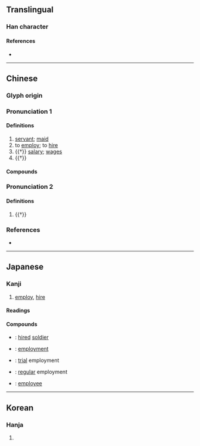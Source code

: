 {{also|佣}}
{{character info/new}}
==Translingual==

===Han character===
{{Han char|rn=9|rad=人|as=11|sn=13|four=20227|canj=OILB|ids=⿰亻庸}}

====References====
* {{Han ref|kx=0114.110|dkj=01007|dj=0242.200|hdz=10214.060|uh=50AD|ud=20653|bh=B6C4|bd=46788}}

----

==Chinese==
{{zh-forms|s=佣}}

===Glyph origin===
{{Han etym}}

===Pronunciation 1===
{{zh-pron
|m=yōng,yóng
|m_note=yóng - obsolete
|c=jung4,jung2
|mn=qz,tw,xm,zz:iong
|mc=1
|oc=1,2
|cat=n,v
}}

====Definitions====
{{zh-hanzi}}

# [[servant]]; [[maid]]
# to [[employ]]; to [[hire]]
# {{†}} [[salary]]; [[wage]]s
# {{†}} {{zh-alt-form|庸|ordinary; mediocre; a kind of tax during the Tang dynasty}}

====Compounds====
{{zh-der|傭人|傭作|傭保|傭兵|傭工|傭給|傭耕|僱傭|女傭|幫傭|德潤傭書|傭僕|傭婦|家傭|傭婢|傭人領班}}

===Pronunciation 2===
{{zh-pron
|m=chōng
|c=cung1
|mc=2
|oc=n,1
|cat=a
}}

====Definitions====
{{zh-hanzi}}

# {{†}} {{rfdef|zh}}

===References===
* {{R:yue:Hanzi}}

----

==Japanese==

===Kanji===
{{ja-kanji|grade=|rs=人11}}

# [[employ]], [[hire]]

====Readings====
{{ja-readings
|goon=よ
|kanon=よう
|on=ちょう
|kun=やと-う
}}

====Compounds====
{{der-top|Compounds}}
* {{ja-r|傭兵|ようへい}}: [[hired]] [[soldier]]
* {{ja-r|雇傭|こよう}}: [[employment]]
* {{ja-r|試傭|しよう}}: [[trial]] employment
* {{ja-r|常傭|じょうよう}}: [[regular]] employment
* {{ja-r|被傭者|ひようしゃ}}: [[employee]]
{{der-bottom}}




----

==Korean==

===Hanja===
{{ko-hanja|hangeul=[[용]], [[충]]|rv=yong, chung|mr=yong, ch'ung}}

# {{defn|lang=ko|sort=人11}}